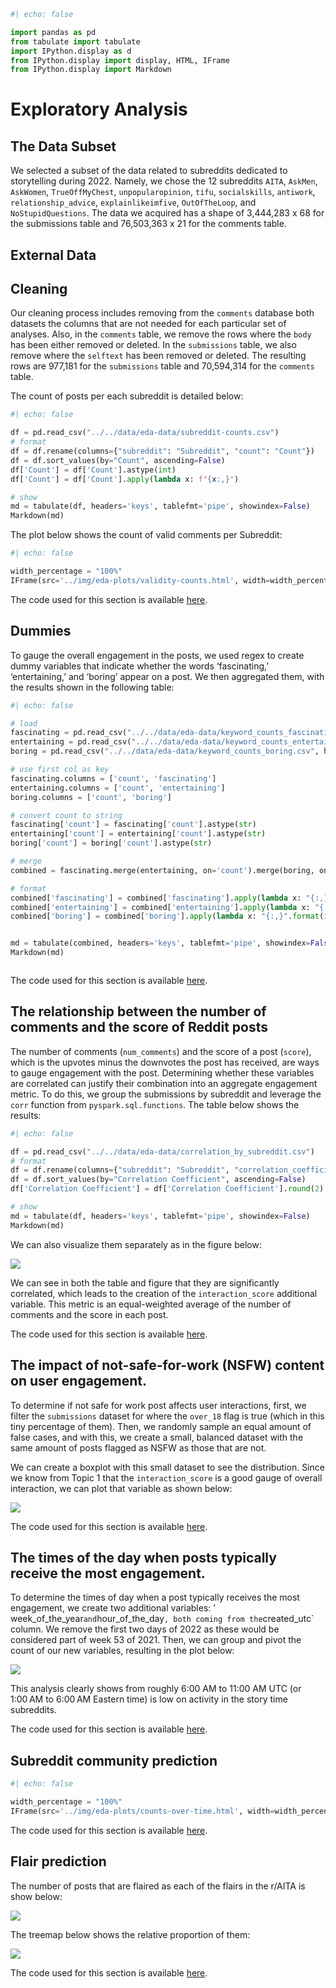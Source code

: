 ```python
#| echo: false

import pandas as pd
from tabulate import tabulate
import IPython.display as d
from IPython.display import display, HTML, IFrame
from IPython.display import Markdown


```

# Exploratory Analysis

## The Data Subset

We selected a subset of the data related to subreddits dedicated to storytelling during 2022. Namely, we chose the 12 subreddits `AITA`, `AskMen`, `AskWomen`, `TrueOffMyChest`, `unpopularopinion`, `tifu`, `socialskills`, `antiwork`, `relationship_advice`, `explainlikeimfive`, `OutOfTheLoop`, and `NoStupidQuestions`. The data we acquired has a shape of 3,444,283 x 68 for the submissions table and 76,503,363 x 21 for the comments table.

## External Data


## Cleaning 

Our cleaning process includes removing from the `comments` database both datasets the columns that are not needed for each particular set of analyses. Also, in the `comments` table, we remove the rows where the `body` has been either removed or deleted. In the `submissions` table, we also remove where the `selftext` has been removed or deleted. The resulting rows are 977,181 for the `submissions` table and 70,594,314 for the `comments` table. 

The count of posts per each subreddit is detailed below:

```python
#| echo: false

df = pd.read_csv("../../data/eda-data/subreddit-counts.csv")
# format
df = df.rename(columns={"subreddit": "Subreddit", "count": "Count"})
df = df.sort_values(by="Count", ascending=False)
df['Count'] = df['Count'].astype(int)
df['Count'] = df['Count'].apply(lambda x: f"{x:,}")

# show
md = tabulate(df, headers='keys', tablefmt='pipe', showindex=False)
Markdown(md)

```




The plot below shows the count of valid comments per Subreddit:

```python
#| echo: false

width_percentage = "100%"
IFrame(src='../img/eda-plots/validity-counts.html', width=width_percentage, height=500)


```




::: {.callout-note appearance="simple"}
The code used for this section is available [here](https://github.com/gu-dsan6000/fall-2023-reddit-project-team-17/blob/main/code/project-eda/project-eda-predicting-subreddits.ipynb).
::: 



## Dummies

To gauge the overall engagement in the posts, we used regex to create dummy variables that indicate whether the words 'fascinating,' 'entertaining,' and 'boring' appear on a post. We then aggregated them, with the results shown in the following table:


```python
#| echo: false

# load
fascinating = pd.read_csv("../../data/eda-data/keyword_counts_fascinating.csv", header=None)
entertaining = pd.read_csv("../../data/eda-data/keyword_counts_entertaining.csv", header=None)
boring = pd.read_csv("../../data/eda-data/keyword_counts_boring.csv", header=None)

# use first col as key
fascinating.columns = ['count', 'fascinating']
entertaining.columns = ['count', 'entertaining']
boring.columns = ['count', 'boring']

# convert count to string
fascinating['count'] = fascinating['count'].astype(str)
entertaining['count'] = entertaining['count'].astype(str)
boring['count'] = boring['count'].astype(str)

# merge
combined = fascinating.merge(entertaining, on='count').merge(boring, on='count')

# format
combined['fascinating'] = combined['fascinating'].apply(lambda x: "{:,}".format(int(x)))
combined['entertaining'] = combined['entertaining'].apply(lambda x: "{:,}".format(int(x)))
combined['boring'] = combined['boring'].apply(lambda x: "{:,}".format(int(x)))


md = tabulate(combined, headers='keys', tablefmt='pipe', showindex=False)
Markdown(md)



```



::: {.callout-note appearance="simple"}
The code used for this section is available [here](https://github.com/gu-dsan6000/fall-2023-reddit-project-team-17/blob/main/code/project-eda/project-eda-exploratory.ipynb).
::: 



## The relationship between the number of comments and the score of Reddit posts

The number of comments (`num_comments`) and the score of a post (`score`), which is the upvotes minus the downvotes the post has received, are ways to gauge engagement with the post. Determining whether these variables are correlated can justify their combination into an aggregate engagement metric. To do this, we group the submissions by subreddit and leverage the `corr` function from `pyspark.sql.functions`. The table below shows the results:


```python
#| echo: false

df = pd.read_csv("../../data/eda-data/correlation_by_subreddit.csv")
# format
df = df.rename(columns={"subreddit": "Subreddit", "correlation_coefficient": "Correlation Coefficient"})
df = df.sort_values(by="Correlation Coefficient", ascending=False)
df['Correlation Coefficient'] = df['Correlation Coefficient'].round(2)

# show
md = tabulate(df, headers='keys', tablefmt='pipe', showindex=False)
Markdown(md)

```




We can also visualize them separately as in the figure below:

![](../img/eda-plots/mean-score-comments-by-subreddit.png)



We can see in both the table and figure that they are significantly correlated, which leads to the creation of the `interaction_score` additional variable. This metric is an equal-weighted average of the number of comments and the score in each post.


::: {.callout-note appearance="simple"}
The code used for this section is available [here](https://github.com/gu-dsan6000/fall-2023-reddit-project-team-17/blob/main/code/project-eda/project-eda-exploratory.ipynb).
::: 




## The impact of not-safe-for-work (NSFW) content on user engagement.


To determine if not safe for work post affects user interactions, first, we filter the `submissions` dataset for where the `over_18` flag is true (which in this tiny percentage of them). Then, we randomly sample an equal amount of false cases, and with this, we create a small, balanced dataset with the same amount of posts flagged as NSFW as those that are not. 

We can create a boxplot with this small dataset to see the distribution. Since we know from Topic 1 that the `interaction_score` is a good gauge of overall interaction, we can plot that variable as shown below:

![](../img/eda-plots/boxplot-comments-and-score-by-over-18-status.png)


::: {.callout-note appearance="simple"}
The code used for this section is available [here](https://github.com/gu-dsan6000/fall-2023-reddit-project-team-17/blob/main/code/project-eda/project-eda-exploratory.ipynb).
::: 


## The times of the day when posts typically receive the most engagement.

To determine the times of day when a post typically receives the most engagement, we create two additional variables: ' week_of_the_year` and `hour_of_the_day`, both coming from the `created_utc` column. We remove the first two days of 2022 as these would be considered part of week 53 of 2021. Then, we can group and pivot the count of our new variables, resulting in the plot below:

![](../img/eda-plots/average-comments-hour-and-week-data.png)


This analysis clearly shows from roughly 6:00 AM to 11:00 AM UTC (or 1:00 AM to 6:00 AM Eastern time) is low on activity in the story time subreddits.



::: {.callout-note appearance="simple"}
The code used for this section is available [here](https://github.com/gu-dsan6000/fall-2023-reddit-project-team-17/blob/main/code/project-eda/project-eda-exploratory.ipynb).
::: 



## Subreddit community prediction


```python
#| echo: false

width_percentage = "100%"
IFrame(src='../img/eda-plots/counts-over-time.html', width=width_percentage, height=700)


```


::: {.callout-note appearance="simple"}
The code used for this section is available [here](https://github.com/gu-dsan6000/fall-2023-reddit-project-team-17/blob/main/code/project-eda/project-eda-predicting-subreddits.ipynb).
::: 



## Flair prediction

The number of posts that are flaired as each of the flairs in the r/AITA is show below:

![](../img/eda-plots/AITA-flairs-barchart-2022.png)


The treemap below shows the relative proportion of them:

![](../img/eda-plots/AITA-flairs-treemap-2022.png)





::: {.callout-note appearance="simple"}
The code used for this section is available [here](https://github.com/gu-dsan6000/fall-2023-reddit-project-team-17/blob/main/code/project-eda/project-eda-aita-texts.ipynb).
::: 


